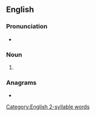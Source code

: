 ==English==

===Pronunciation===
* {{IPA|/ˈæk.tɪŋz/|lang=en}}

===Noun===
{{head|en|noun plural form}}

# {{plural of|acting|lang=en}}

===Anagrams===
* {{l|en|casting}}

[[Category:English 2-syllable words]]